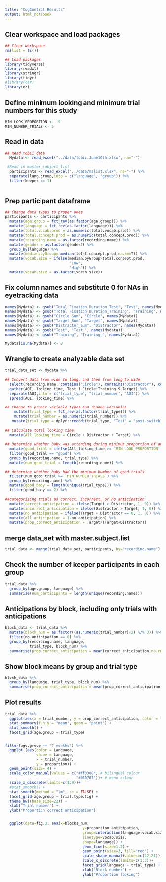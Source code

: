```yaml
---
title: "CogControl Results"
output: html_notebook
---
```


## Clear workspace and load packages
```r

## Clear workspace
rm(list = ls())

## Load packages
library(tidyverse)
library(readxl)
library(stringr)
library(tidyr)
#library(car)
library(ez)


```

## Define minimum looking and minimum trial numbers for this study
```r

MIN_LOOK_PROPORTION <- .5
MIN_NUMBER_TRIALS <- 5

```


## Read in data
```r

## Read tobii data 
  Mydata <- read_excel("../data/tobii.June10th.xlsx", na="-")

 #Read in master_subject_list 
  participants <- read_excel("../data/mslist.xlsx", na="-") %>%
  separate(lang.group,into = c("language", "group")) %>%
  filter(keeper == 1) 
  
```

## Prep participant dataframe

```r
## Change data types to proper ones
participants <- participants %>%  
  mutate(age.group = fct_rev(as.factor(age.group))) %>%
  mutate(language = fct_rev(as.factor(language))) %>%
  mutate(total.vocab.prod = as.numeric(total.vocab.prod)) %>%
  mutate(total.concept.prod = as.numeric(total.concept.prod)) %>%
  mutate(recording.name = as.factor(recording.name)) %>%
  mutate(gender = as.factor(gender)) %>%
  group_by(language) %>%
  mutate(median.byGroup= median(total.concept.prod,na.rm=T)) %>%
  mutate(vocab.size = ifelse(median.byGroup>total.concept.prod,
                             "Low", 
                             "High")) %>%
  mutate(vocab.size = as.factor(vocab.size)) 

```



## Fix column names and substitute 0 for NAs in eyetracking data
```r

names(Mydata) <- gsub("Total Fixation Duration_Test", "Test", names(Mydata))
names(Mydata) <- gsub("Total Fixation Duration_Training", "Training", names(Mydata))
names(Mydata) <- gsub("Circle_Sum", "Circle", names(Mydata))
names(Mydata) <- gsub("Target_Sum", "Target", names(Mydata))
names(Mydata) <- gsub("Distractor_Sum", "Distractor", names(Mydata))
names(Mydata) <- gsub("Test", "Test_", names(Mydata))
names(Mydata) <- gsub("Training", "Training_", names(Mydata))

Mydata[is.na(Mydata)] <- 0 
```

## Wrangle to create analyzable data set
```r

trial_data_set <- Mydata %>%
  
## Convert data from wide to long, and then from long to wide
  select(recording.name, contains("Circle"), contains("Distractor"), contains("Target")) %>%
  gather(AOI, looking_time, Test_1_Circle:Training_9_Target) %>%
  separate(AOI,into = c("trial_type", "trial_number", "AOI")) %>%
  spread(AOI, looking_time) %>%
  
## Change to proper variable types and rename variables
    mutate(trial_type = fct_rev(as.factor(trial_type))) %>%
    mutate(trial_number = as.numeric(trial_number)) %>%
   mutate(trial_type = dplyr::recode(trial_type, "Test" = "post-switch", "Training" = "pre-switch")) %>%
  
## Calculate total looking time
  mutate(All_looking_time = Circle + Distractor + Target) %>%
  
## Determine whether baby was attending during minimum proportion of anticipatory period
  mutate(good_trial = ifelse(All_looking_time >= `MIN_LOOK_PROPORTION`, "good", "bad")) %>%
  filter(good_trial == "good") %>% 
  group_by(recording.name, trial_type) %>% 
  mutate(num_good_trial = length(recording.name)) %>%

## determine whether baby had the minimum bumber of good trials  
  filter(num_good_trial >= `MIN_NUMBER_TRIALS`) %>%
  group_by(recording.name) %>% 
  mutate(good_baby = length(unique(trial_type))) %>%
  filter(good_baby == 2) %>%
  
##categorizing trials as correct, incorrect, or no anticipation
  mutate(correct_anticipation = ifelse(Target > Distractor, 1, 0)) %>%
  mutate(incorrect_anticipation = ifelse(Distractor > Target, 1, 0)) %>%
  mutate(no_anticipation = ifelse(Target + Distractor == 0, 1, 0)) %>%
  mutate(all_anticipation = 1-no_anticipation) %>%
  mutate(prop_correct_anticipation = Target/(Target+Distractor)) 
```

## merge data_set with master.subject.list
```r

trial_data <- merge(trial_data_set, participants, by="recording.name") 
```

## Check the number of keeper participants in each group
```r

trial_data %>%
  group_by(age.group, language) %>%
  summarize(num_participants = length(unique(recording.name)))

```


## Anticipations by block, including only trials with anticipations
```r
block_data <- trial_data %>%
  mutate(block_num = as.factor((as.numeric(trial_number)+2) %/% 3)) %>%
  filter(no_anticipation == 0) %>%
  group_by(recording.name, language, 
           trial_type, block_num) %>%
  summarise(prop_correct_anticipation = mean(correct_anticipation,na.rm=T), num_trials_contributed = length(correct_anticipation)) 

```

## Show block means by group and trial type
```r

block_data %>%
  group_by(language, trial_type, block_num) %>%
  summarise(prop_correct_anticipation = mean(prop_correct_anticipation), num_trials_contributed = mean(num_trials_contributed))

```



## Plot results

```r

trial_data %>%
  ggplot(aes(x = trial_number, y = prop_correct_anticipation, color = language, shape =language)) +
  stat_summary(fun.y = "mean", geom = "point") +
  stat_smooth() +
  facet_grid(age.group ~ trial_type)


filter(age.group == "7 months") %>% 
  ggplot (aes(color = Language,  
              shape = Language, 
              x = trial_number, 
              y = proportion)) +
  geom_point(size= 4) +
  scale_color_manual(values = c("#ff3300", # bilingual colour
                                "#070707"))+ # mono colour
  scale_x_discrete(limits=c(1:9))+
  #stat_smooth() +
  stat_smooth(method = "lm", se = FALSE) +
  facet_grid(age.group ~ trial.type.fig) +
  theme_bw((base_size=22)) +
  xlab("Trial number") +
  ylab("Proportion correct anticipation")


  ggplot(data=fig.3, aes(x=blocks_num, 
                                   y=proportion_anticipation, 
                                   group=interaction(language,vocab.size), 
                                   linetype=vocab.size,
                                   shape=language)) +
                                   geom_line(size=1.2) + 
                                   geom_point(size=3, fill="red") +
                                   scale_shape_manual(values=c(22,21)) +
                                   scale_x_discrete(limits=c(1:3))+
                                   facet_grid(language ~ trial_type) + 
                                   xlab("Block number") +
                                   ylab("Proportion looking")


```



